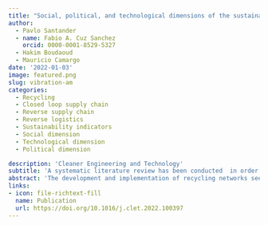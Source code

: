 ```yaml
---
title: "Social, political, and technological dimensions of the sustainability evaluation of a recycling network. A literature review"
author: 
  - Pavlo Santander
  - name: Fabio A. Cuz Sanchez
    orcid: 0000-0001-8529-5327
  - Hakim Boudaoud
  - Mauricio Camargo 
date: '2022-01-03'
image: featured.png
slug: vibration-am
categories:
  - Recycling 
  - Closed loop supply chain 
  - Reverse supply chain 
  - Reverse logistics 
  - Sustainability indicators 
  - Social dimension 
  - Technological dimension 
  - Political dimension

description: 'Cleaner Engineering and Technology'
subtitle: 'A systematic literature review has been conducted  in order to understand how these social, political, and technological dimensions should be integrated into the sustainability evaluation process of a potential recycling network, '
abstract: 'The development and implementation of recycling networks seems to be a promising way to cope with and mitigate the environmental problems of waste. As a mandatory condition, recycling networks must guarantee the achievement of sustainability requirements. Since the first proposal of the TBL (Triple Bottom Line) in the early 1990s, some authors have suggested that this model should be extended to include more dimensions. Recent studies have proposed that for a system to be sustainable, it should not only include the economic, environmental, and social dimensions but must also consider technological and political aspects and their subsequent sustainability indicators for their evaluation. In regard to recycling networks, however, social, technological, and political dimensions are still to be formalized to facilitate their use when designing recycling networks or evaluating their impact. In order to understand how these social, political, and technological dimensions should be integrated into the sustainability evaluation process of a potential recycling network, a systematic literature review has been conducted. A total of 160 journal articles were selected and analyzed. Information was identified on the problem addressed, the recycling domain, the methodologies used, and the social, technological, and political aspects under consideration. A set of social, political, and technological indicators to be considered for the main recycling network problems (design and planning, decision-making and performance evaluation, provider selection, price, and coordination) is then proposed. The main contribution of this work lies in the understanding for future research of how to consider social, political, and technological aspects taking into account the most common problems addressed in a recycling network. At the same time, findings and research gaps have been derived from these results. This study provides a basis for future work oriented toward the holistic evaluation of sustainable recycling networks.'
links:
- icon: file-richtext-fill
  name: Publication
  url: https://doi.org/10.1016/j.clet.2022.100397
---
```




